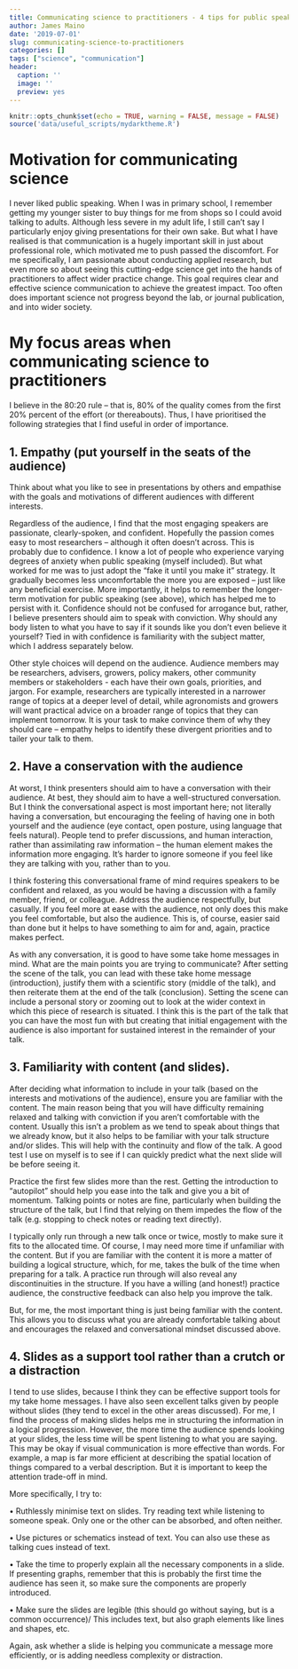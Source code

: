 ```yaml
---
title: Communicating science to practitioners - 4 tips for public speaking
author: James Maino
date: '2019-07-01'
slug: communicating-science-to-practitioners
categories: []
tags: ["science", "communication"]
header:
  caption: ''
  image: ''
  preview: yes
---
```


```r
knitr::opts_chunk$set(echo = TRUE, warning = FALSE, message = FALSE)
source('data/useful_scripts/mydarktheme.R')
```

# Motivation for communicating science
I never liked public speaking. When I was in primary school, I remember getting my younger sister to buy things for me from shops so I could avoid talking to adults. Although less severe in my adult life, I still can’t say I particularly enjoy giving presentations for their own sake. But what I have realised is that communication is a hugely important skill in just about professional role, which motivated me to push passed the discomfort. For me specifically, I am passionate about conducting applied research, but even more so about seeing this cutting-edge science get into the hands of practitioners to affect wider practice change. This goal requires clear and effective science communication to achieve the greatest impact. Too often does important science not progress beyond the lab, or journal publication, and into wider society. 

# My focus areas when communicating science to practitioners
I believe in the 80:20 rule – that is, 80% of the quality comes from the first 20% percent of the effort (or thereabouts). Thus, I have prioritised the following strategies that I find useful in order of importance.

## 1.	Empathy (put yourself in the seats of the audience)
Think about what you like to see in presentations by others and empathise with the goals and motivations of different audiences with different interests. 

Regardless of the audience, I find that the most engaging speakers are passionate, clearly-spoken, and confident. Hopefully the passion comes easy to most researchers – although it often doesn’t across. This is probably due to confidence. I know a lot of people who experience varying degrees of anxiety when public speaking (myself included). But what worked for me was to just adopt the “fake it until you make it” strategy. It gradually becomes less uncomfortable the more you are exposed – just like any beneficial exercise. More importantly, it helps to remember the longer-term motivation for public speaking (see above), which has helped me to persist with it. Confidence should not be confused for arrogance but, rather, I believe presenters should aim to speak with conviction. Why should any body listen to what you have to say if it sounds like you don’t even believe it yourself? Tied in with confidence is familiarity with the subject matter, which I address separately below.

Other style choices will depend on the audience. Audience members may be researchers, advisers, growers, policy makers, other community members or stakeholders - each have their own goals, priorities, and jargon. For example, researchers are typically interested in a narrower range of topics at a deeper level of detail, while agronomists and growers will want practical advice on a broader range of topics that they can implement tomorrow. It is your task to make convince them of why they should care – empathy helps to identify these divergent priorities and to tailer your talk to them. 


## 2.	Have a conservation with the audience 
At worst, I think presenters should aim to have a conversation with their audience. At best, they should aim to have a well-structured conversation. But I think the conversational aspect is most important here; not literally having a conversation, but encouraging the feeling of having one in both yourself and the audience (eye contact, open posture, using language that feels natural). People tend to prefer discussions, and human interaction, rather than assimilating raw information – the human element makes the information more engaging. It’s harder to ignore someone if you feel like they are talking with you, rather than to you. 

I think fostering this conversational frame of mind requires speakers to be confident and relaxed, as you would be having a discussion with a family member, friend, or colleague. Address the audience respectfully, but casually. If you feel more at ease with the audience, not only does this make you feel comfortable, but also the audience. This is, of course, easier said than done but it helps to have something to aim for and, again, practice makes perfect.   

As with any conversation, it is good to have some take home messages in mind. What are the main points you are trying to communicate? After setting the scene of the talk, you can lead with these take home message (introduction), justify them with a scientific story (middle of the talk), and then reiterate them at the end of the talk (conclusion). Setting the scene can include a personal story or zooming out to look at the wider context in which this piece of research is situated. I think this is the part of the talk that you can have the most fun with but creating that initial engagement with the audience is also important for sustained interest in the remainder of your talk.

## 3.	Familiarity with content (and slides). 
After deciding what information to include in your talk (based on the interests and motivations of the audience), ensure you are familiar with the content. The main reason being that you will have difficulty remaining relaxed and talking with conviction if you aren’t comfortable with the content. Usually this isn’t a problem as we tend to speak about things that we already know, but it also helps to be familiar with your talk structure and/or slides. This will help with the continuity and flow of the talk. A good test I use on myself is to see if I can quickly predict what the next slide will be before seeing it. 

Practice the first few slides more than the rest. Getting the introduction to “autopilot” should help you ease into the talk and give you a bit of momentum. Talking points or notes are fine, particularly when building the structure of the talk, but I find that relying on them impedes the flow of the talk (e.g. stopping to check notes or reading text directly). 

I typically only run through a new talk once or twice, mostly to make sure it fits to the allocated time. Of course, I may need more time if unfamiliar with the content. But if you are familiar with the content it is more a matter of building a logical structure, which, for me, takes the bulk of the time when preparing for a talk. A practice run through will also reveal any discontinuities in the structure. If you have a willing (and honest!) practice audience, the constructive feedback can also help you improve the talk. 

But, for me, the most important thing is just being familiar with the content. This allows you to discuss what you are already comfortable talking about and encourages the relaxed and conversational mindset discussed above.  
 
## 4.	Slides as a support tool rather than a crutch or a distraction
I tend to use slides, because I think they can be effective support tools for my take home messages. I have also seen excellent talks given by people without slides (they tend to excel in the other areas discussed). For me, I find the process of making slides helps me in structuring the information in a logical progression. However, the more time the audience spends looking at your slides, the less time will be spent listening to what you are saying. This may be okay if visual communication is more effective than words. For example, a map is far more efficient at describing the spatial location of things compared to a verbal description. But it is important to keep the attention trade-off in mind. 

More specifically, I try to: 

•	Ruthlessly minimise text on slides. Try reading text while listening to someone speak. Only one or the other can be absorbed, and often neither. 

•	Use pictures or schematics instead of text. You can also use these as talking cues instead of text.

•	Take the time to properly explain all the necessary components in a slide. If presenting graphs, remember that this is probably the first time the audience has seen it, so make sure the components are properly introduced. 

•	Make sure the slides are legible (this should go without saying, but is a common occurrence)/ This includes text, but also graph elements like lines and shapes, etc. 

Again, ask whether a slide is helping you communicate a message more efficiently, or is adding needless complexity or distraction.  







